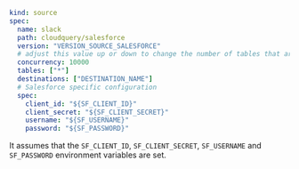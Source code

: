 ```yaml copy
kind: source
spec:
  name: slack
  path: cloudquery/salesforce
  version: "VERSION_SOURCE_SALESFORCE"
  # adjust this value up or down to change the number of tables that are resolved in parallel
  concurrency: 10000
  tables: ["*"]
  destinations: ["DESTINATION_NAME"]
  # Salesforce specific configuration
  spec:
    client_id: "${SF_CLIENT_ID}"
    client_secret: "${SF_CLIENT_SECRET}"
    username: "${SF_USERNAME}"
    password: "${SF_PASSWORD}"
```

It assumes that the `SF_CLIENT_ID`, `SF_CLIENT_SECRET`, `SF_USERNAME` and `SF_PASSWORD` environment variables are set.